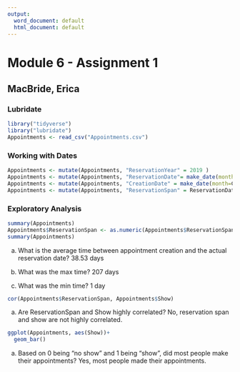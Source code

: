 ---
output:
  word_document: default
  html_document: default
---
# Module 6 - Assignment 1
## MacBride, Erica
### Lubridate

```{r Loading Packages, message=FALSE}
library("tidyverse")
library("lubridate")
Appointments <- read_csv("Appointments.csv")
```

### Working with Dates
```{r Creating Reservation Year}
Appointments <- mutate(Appointments, "ReservationYear" = 2019 )
Appointments <- mutate(Appointments, "ReservationDate"= make_date(month=ReservationMonth,day=ReservationDay,year=ReservationYear))
Appointments <- mutate(Appointments, "CreationDate" = make_date(month=CreationMonth, day=CreationDay, year=CreationYear))
Appointments <- mutate(Appointments, "ReservationSpan" = ReservationDate - CreationDate)
```

### Exploratory Analysis
```{r}
summary(Appointments)
Appointments$ReservationSpan <- as.numeric(Appointments$ReservationSpan)
summary(Appointments)
```
a. What is the average time between appointment creation and the actual reservation date?
  38.53 days

b. What was the max time?
  207 days

c. What was the min time?
  1 day
  
```{r}
cor(Appointments$ReservationSpan, Appointments$Show)
```
  a. Are ReservationSpan and Show highly correlated?
      No, reservation span and show are not highly correlated.  

```{r}
ggplot(Appointments, aes(Show))+
  geom_bar()
```
a. Based on 0 being “no show” and 1 being “show”, did most people make their appointments?
  Yes, most people made their appointments.


